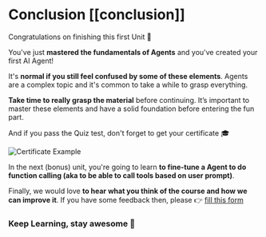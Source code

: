 # Conclusion [[conclusion]]

Congratulations on finishing this first Unit 🥳

You've just **mastered the fundamentals of Agents** and you've created your first AI Agent!

It's **normal if you still feel confused by some of these elements**. Agents are a complex topic and it's common to take a while to grasp everything.

**Take time to really grasp the material** before continuing. It’s important to master these elements and have a solid foundation before entering the fun part.

And if you pass the Quiz test, don't forget to get your certificate 🎓 <!-- TODO: Add link -->

<img src="https://huggingface.co/datasets/agents-course/course-images/resolve/main/en/unit1/certificate-example.jpg" alt="Certificate Example"/>

In the next (bonus) unit, you're going to learn **to fine-tune a Agent to do function calling (aka to be able to call tools based on user prompt)**.

Finally, we would love **to hear what you think of the course and how we can improve it**. If you have some feedback then, please 👉 [fill this form](https://docs.google.com/forms/d/e/1FAIpQLSe9VaONn0eglax0uTwi29rIn4tM7H2sYmmybmG5jJNlE5v0xA/viewform?usp=dialog)

### Keep Learning, stay awesome 🤗
